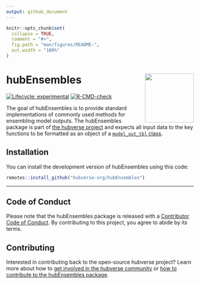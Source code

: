 ```yaml
---
output: github_document
---
```


<!-- README.md is generated from README.Rmd. Please edit that file -->

```r
knitr::opts_chunk$set(
  collapse = TRUE,
  comment = "#>",
  fig.path = "man/figures/README-",
  out.width = "100%"
)
```

# hubEnsembles <img src="man/figures/logo.png" align="right" height="131" alt="" />

<!-- badges: start -->
[![Lifecycle: experimental](https://img.shields.io/badge/lifecycle-experimental-orange.svg)](https://lifecycle.r-lib.org/articles/stages.html#experimental)
[![R-CMD-check](https://github.com/hubverse-org/hubEnsembles/actions/workflows/R-CMD-check.yaml/badge.svg)](https://github.com/hubverse-org/hubEnsembles/actions/workflows/R-CMD-check.yaml)
<!-- badges: end -->

The goal of hubEnsembles is to provide standard implementations of commonly used methods for ensembling model outputs. The hubEnsembles package is part of [the hubverse project](https://hubverse.io/en/latest/) and expects all input data to the key functions to be formatted as an object of a [`model_out_tbl` class](https://hubverse-org.github.io/hubUtils/reference/as_model_out_tbl.html). 

## Installation

You can install the development version of hubEnsembles using this code:

``` r
remotes::install_github("hubverse-org/hubEnsembles")
```


<!--
## Example

This is a basic example which shows you how to solve a common problem:

```r
library(hubEnsembles)
## basic example code
```

-->

***

## Code of Conduct

Please note that the hubEnsembles package is released with a [Contributor Code of Conduct](.github/CODE_OF_CONDUCT.md). By contributing to this project, you agree to abide by its terms.


## Contributing

Interested in contributing back to the open-source hubverse project?
Learn more about how to [get involved in the hubverse community](https://hubverse.io/en/latest/overview/contribute.html) or [how to contribute to the hubEnsembles package](.github/CONTRIBUTING.md).
